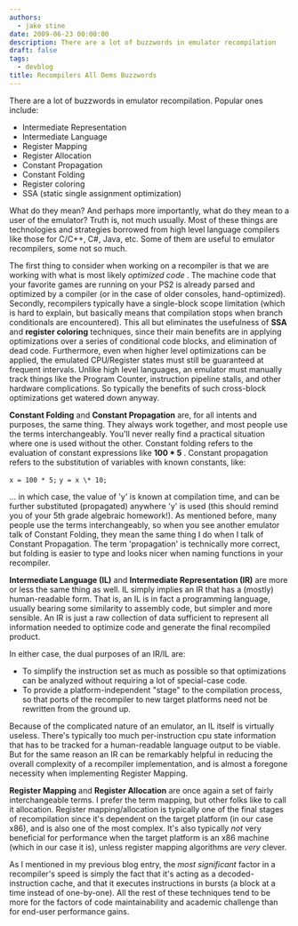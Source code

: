 ```yaml
---
authors:
  - jake stine
date: 2009-06-23 00:00:00
description: There are a lot of buzzwords in emulator recompilation
draft: false
tags:
  - devblog
title: Recompilers All Dems Buzzwords
---
```


There are a lot of buzzwords in emulator recompilation. Popular ones
include:

<!-- truncate -->

- Intermediate Representation
- Intermediate Language
- Register Mapping
- Register Allocation
- Constant Propagation
- Constant Folding
- Register coloring
- SSA (static single assignment optimization)

What do they mean? And perhaps more importantly, what do they mean to a
user of the emulator? Truth is, not much usually. Most of these things
are technologies and strategies borrowed from high level language
compilers like those for C/C++, C\#, Java, etc. Some of them are useful
to emulator recompilers, some not so much.

The first thing to consider when working on a recompiler is that we are
working with what is most likely _optimized code_ . The machine code
that your favorite games are running on your PS2 is already parsed and
optimized by a compiler (or in the case of older consoles,
hand-optimized). Secondly, recompilers typically have a single-block
scope limitation (which is hard to explain, but basically means that
compilation stops when branch conditionals are encountered). This all
but eliminates the usefulness of **SSA** and **register coloring**
techniques, since their main benefits are in applying optimizations over
a series of conditional code blocks, and elimination of dead code.
Furthermore, even when higher level optimizations can be applied, the
emulated CPU/Register states must still be guaranteed at frequent
intervals. Unlike high level languages, an emulator must manually track
things like the Program Counter, instruction pipeline stalls, and other
hardware complications. So typically the benefits of such cross-block
optimizations get watered down anyway.

**Constant Folding** and **Constant Propagation** are, for all intents
and purposes, the same thing. They always work together, and most people
use the terms interchangeably. You'll never really find a practical
situation where one is used without the other. Constant folding refers
to the evaluation of constant expressions like **100 \* 5** . Constant
propagation refers to the substitution of variables with known
constants, like:

`x = 100 * 5;`
`y = x \* 10;`

... in which case, the value of 'y' is known at compilation time, and
can be further substituted (propagated) anywhere 'y' is used (this
should remind you of your 5th grade algebraic homework!). As mentioned
before, many people use the terms interchangeably, so when you see
another emulator talk of Constant Folding, they mean the same thing I do
when I talk of Constant Propagation. The term 'propagation' is
technically more correct, but folding is easier to type and looks nicer
when naming functions in your recompiler.

**Intermediate Language (IL)** and **Intermediate Representation (IR)**
are more or less the same thing as well. IL simply implies an IR that
has a (mostly) human-readable form. That is, an IL is in fact a
programming language, usually bearing some similarity to assembly code,
but simpler and more sensible. An IR is just a raw collection of data
sufficient to represent all information needed to optimize code and
generate the final recompiled product.

In either case, the dual purposes of an IR/IL are:

- To simplify the instruction set as much as possible so that
  optimizations can be analyzed without requiring a lot of
  special-case code.
- To provide a platform-independent "stage" to the compilation
  process, so that ports of the recompiler to new target platforms
  need not be rewritten from the ground up.

Because of the complicated nature of an emulator, an IL itself is
virtually useless. There's typically too much per-instruction cpu state
information that has to be tracked for a human-readable language output
to be viable. But for the same reason an IR can be remarkably helpful in
reducing the overall complexity of a recompiler implementation, and is
almost a foregone necessity when implementing Register Mapping.

**Register Mapping** and **Register Allocation** are once again a set of
fairly interchangeable terms. I prefer the term mapping, but other folks
like to call it allocation. Register mapping/allocation is typically one
of the final stages of recompilation since it's dependent on the target
platform (in our case x86), and is also one of the most complex. It's
also typically _not_ very beneficial for performance when the target
platform is an x86 machine (which in our case it is), unless register
mapping algorithms are _very_ clever.

As I mentioned in my previous blog entry, the _most significant_ factor
in a recompiler's speed is simply the fact that it's acting as a
decoded-instruction cache, and that it executes instructions in bursts
(a block at a time instead of one-by-one). All the rest of these
techniques tend to be more for the factors of code maintainability and
academic challenge than for end-user performance gains.
